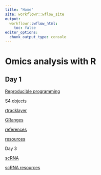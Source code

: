 ```yaml
---
title: "Home"
site: workflowr::wflow_site
output:
  workflowr::wflow_html:
    toc: false
editor_options:
  chunk_output_type: console
---
```



# Omics analysis with R

## Day 1

[Reproducible programming](reproducible_programming.Rmd)

[S4 objects](S4_objects.html)

[rtracklayer](rtracklayer.html)


[GRanges](GRanges.html)

[references](references.html)

[resources](resources.html)


Day 3

[scRNA](scRNA_seq.Rmd)

[scRNA resources](scRNAseq_resources.Rmd)




